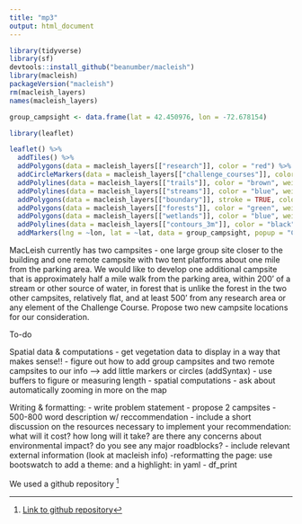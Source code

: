 ```yaml
---
title: "mp3"
output: html_document
---
```



```r
library(tidyverse)
library(sf)
devtools::install_github("beanumber/macleish")
library(macleish)
packageVersion("macleish")
rm(macleish_layers)
names(macleish_layers)
```


```r
group_campsight <- data.frame(lat = 42.450976, lon = -72.678154)
```

```r
library(leaflet)

leaflet() %>%
  addTiles() %>%
  addPolygons(data = macleish_layers[["research"]], color = "red") %>%
  addCircleMarkers(data = macleish_layers[["challenge_courses"]], color = "red") %>%
  addPolylines(data = macleish_layers[["trails"]], color = "brown", weight = 1) %>%
  addPolylines(data = macleish_layers[["streams"]], color = "blue", weight = 1) %>%
  addPolygons(data = macleish_layers[["boundary"]], stroke = TRUE, color = "black", fill = NA, weight = 2, opacity = 2) %>%
  addPolygons(data = macleish_layers[["forests"]], color = "green", weight = 1, fill = NA) %>%
  addPolygons(data = macleish_layers[["wetlands"]], color = "blue", weight = 1) %>%
  addPolylines(data = macleish_layers[["contours_3m"]], color = "black", weight = 1) %>%
  addMarkers(lng = ~lon, lat = ~lat, data = group_campsight, popup = "Current Group Campsite") 


```


MacLeish currently has two campsites - one large group site closer to the building and one remote campsite with two tent platforms about one mile from the parking area. We would like to develop one additional campsite that is approximately half a mile walk from the parking area, within 200’ of a stream or other source of water, in forest that is unlike the forest in the two other campsites, relatively flat, and at least 500’ from any research area or any element of the Challenge Course. Propose two new campsite locations for our consideration.

To-do

Spatial data & computations
- get vegetation data to display in a way that makes sense!!
- figure out how to add group campsites and two remote campsites to our info --> add little markers or circles (addSyntax)
- use buffers to figure or measuring length 
- spatial computations
- ask about automatically zooming in more on the map

Writing & formatting:
- write problem statement
- propose 2 campsites
- 500-800 word description w/ reccommendation
- include a short discussion on the resources necessary to implement your recommendation:
what will it cost?
how long will it take?
are there any concerns about environmental impact?
do you see any major roadblocks?
- include relevant external information (look at macleish info)
-reformatting the page: use bootswatch to add a theme: and a highlight: in yaml
- df_print

We used a github repository [^1]


[^1]: [Link to github repository](https://github.com/rmoskowitz/mp3)